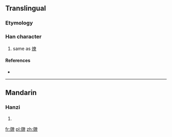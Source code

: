 ==Translingual==

===Etymology===
{{Han compound|炙|尞|c1=s|c2=p|t1=burn|ls=psc}}

===Han character===
{{Han char|rn=86|rad=火|as=16|sn=20|four=|canj=BFKCF}}

# same as [[燎]]

====References====
* {{Han ref|kx=0686.380|dkj=19573|hdz=32247.070|uh=7212|ud=29202}}

----

==Mandarin==

===Hanzi===
{{cmn-hanzi|pin=[[liào]] ([[liao4]])|wg=liao<sup>4</sup>}}

# {{defn|lang=cmn|sort=火16}}

[[fr:爒]]
[[pl:爒]]
[[zh:爒]]